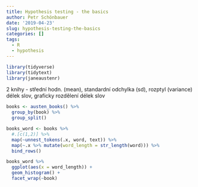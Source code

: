 ```yaml
---
title: Hypothesis testing - the basics
author: Petr Schönbauer
date: '2019-04-23'
slug: hypothesis-testing-the-basics
categories: []
tags:
  - R
  - hypothesis
---
```


```r
library(tidyverse)
library(tidytext)
library(janeaustenr)
```

2 knihy - střední hodn. (mean), standardní odchylka (sd), rozptyl (variance) délek slov, graficky rozdělení délek slov
```r
books <- austen_books() %>% 
  group_by(book) %>% 
  group_split()
```

```r
books_word <- books %>% 
  #.[c(1,2)] %>% 
  map(~unnest_tokens(.x, word, text)) %>% 
  map(~.x %>% mutate(word_length = str_length(word))) %>% 
  bind_rows()
```


```r
books_word %>% 
  ggplot(aes(x = word_length)) +
  geom_histogram() + 
  facet_wrap(~book)
```


